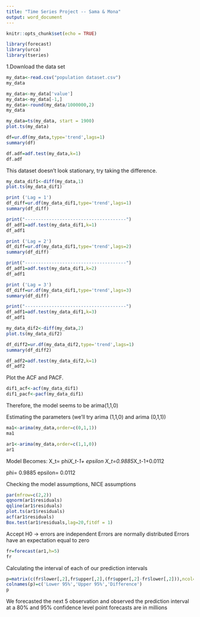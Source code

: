 ---
title: "Time Series Project -- Sama & Mona"
output: word_document
---

```{r setup, include=FALSE}
knitr::opts_chunk$set(echo = TRUE)
```

```{r}
library(forecast)
library(urca)
library(tseries)
```
1.Download the data set
```{r}
my_data<-read.csv("population dataset.csv")
my_data
```


```{r}
my_data<-my_data['value']
my_data<-my_data[-1,]
my_data<-round(my_data/1000000,2)
my_data
```

```{r}
my_data=ts(my_data, start = 1900)
plot.ts(my_data)
```

```{r}
df=ur.df(my_data,type='trend',lags=1)
summary(df)
```

```{r}
df.adf=adf.test(my_data,k=1)
df.adf
```



This dataset doesn't look stationary, try taking the difference.
```{r}
my_data_dif1<-diff(my_data,1)
plot.ts(my_data_dif1)
```

```{r}
print ('Lag = 1')
df_diff=ur.df(my_data_dif1,type='trend',lags=1)
summary(df_diff)

print("--------------------------------------")
df_adf1=adf.test(my_data_dif1,k=1)
df_adf1
```

```{r}
print ('Lag = 2')
df_diff=ur.df(my_data_dif1,type='trend',lags=2)
summary(df_diff)

print("--------------------------------------")
df_adf1=adf.test(my_data_dif1,k=2)
df_adf1
```

```{r}
print ('Lag = 3')
df_diff=ur.df(my_data_dif1,type='trend',lags=3)
summary(df_diff)

print("--------------------------------------")
df_adf1=adf.test(my_data_dif1,k=3)
df_adf1
```



```{r}
my_data_dif2<-diff(my_data,2)
plot.ts(my_data_dif2)
```



```{r}
df_diff2=ur.df(my_data_dif2,type='trend',lags=1)
summary(df_diff2)
```

```{r}
df_adf2=adf.test(my_data_dif2,k=1)
df_adf2
```


Plot the ACF and PACF.
```{r}
dif1_acf<-acf(my_data_dif1)
dif1_pacf<-pacf(my_data_dif1)
```
Therefore, the model seems to be arima(1,1,0)

Estimating the parameters (we'll try arima (1,1,0) and arima (0,1,1))

```{r}
ma1<-arima(my_data,order=c(0,1,1))
ma1
```



```{r}
ar1<-arima(my_data,order=c(1,1,0))
ar1
```
Model Becomes: 
X_t= phi*X_t-1+ epsilon
X_t=0.9885*X_t-1+0.0112

phi= 0.9885
epsilon= 0.0112

Checking the model assumptions, NICE assumptions
```{r}
par(mfrow=c(2,2))
qqnorm(ar1$residuals)
qqline(ar1$residuals)
plot.ts(ar1$residuals)
acf(ar1$residuals)
Box.test(ar1$residuals,lag=20,fitdf = 1)
```
Accept H0 -> errors are independent
Errors are normally distributed
Errors have an expectation equal to zero

```{r}
fr=forecast(ar1,h=5)
fr
```

Calculating the interval of each of our prediction intervals
```{r}
p=matrix(c(fr$lower[,2],fr$upper[,2],(fr$upper[,2]-fr$lower[,2])),ncol=3)
colnames(p)=c('Lower 95%','Upper 95%','Difference')
p
```


We forecasted the next 5 observation and observed the prediction interval at a 80% and 95% confidence level
point forecasts are in millions


